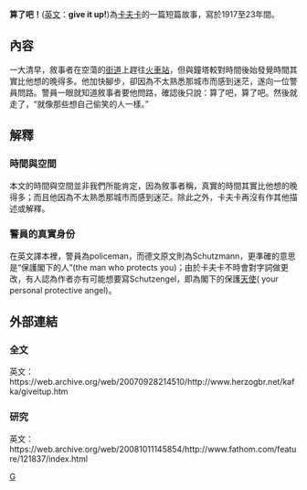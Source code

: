 '''算了吧！'''([[英文|英文]]：'''give it up!''')為[[卡夫卡|卡夫卡]]的一篇短篇故事，寫於1917至23年間。

==內容==
一大清早，敘事者在空蕩的[[街道|街道]]上趕往[[火車站|火車站]]，但與鐘塔較對時間後始發覺時間其實比他想的晚得多。他加快腳步，卻因為不太熟悉那城市而感到迷茫，遂向一位警員問路。警員一眼就知道敘事者要他問路，確認後只說：算了吧，算了吧。然後就走了，“就像那些想自己偷笑的人一樣。”

==解釋==
===時間與空間===
本文的時間與空間並非我們所能肯定，因為敘事者稱，真實的時間其實比他想的晚得多；而且他因為不太熟悉那城市而感到迷茫。除此之外，卡夫卡再沒有作其他描述或解釋。

===警員的真實身份===
在英文譯本裡，警員為policeman，而德文原文則為Schutzmann，更準確的意思是“保護閣下的人”(the man who protects you)；由於卡夫卡不時會對字詞做更改，有人認為作者亦有可能想要寫Schutzengel，即為閣下的保護[[天使|天使]]( your personal protective angel)。

==外部連結==
===全文===
英文：https://web.archive.org/web/20070928214510/http://www.herzogbr.net/kafka/giveitup.htm

===研究===
英文：https://web.archive.org/web/20081011145854/http://www.fathom.com/feature/121837/index.html
[[Category:卡夫卡|G]]